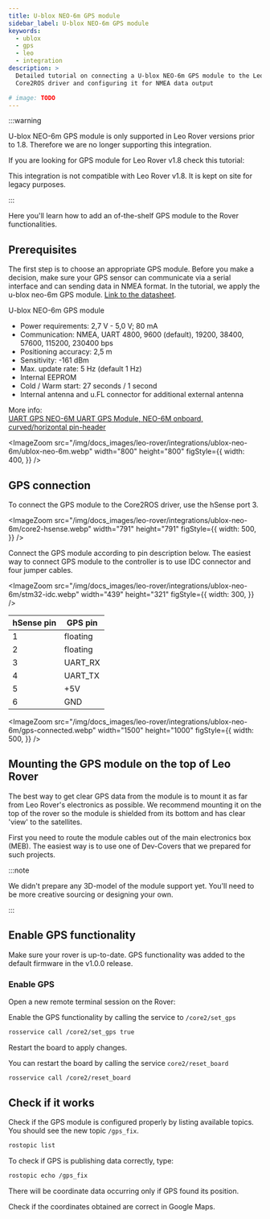```yaml
---
title: U-blox NEO-6m GPS module
sidebar_label: U-blox NEO-6m GPS module
keywords:
  - ublox
  - gps
  - leo
  - integration
description: >
  Detailed tutorial on connecting a U-blox NEO-6m GPS module to the Leo Rover
  Core2ROS driver and configuring it for NMEA data output

# image: TODO
---
```


:::warning

U-blox NEO-6m GPS module is only supported in Leo Rover versions prior to 1.8.
Therefore we are no longer supporting this integration.

If you are looking for GPS module for Leo Rover v1.8 check this tutorial:

<LinkButton
  to="/docs/leo-rover/integrations/components/ublox-gps"
  title="UBlox EVK-M8N GPS module"
/>

This integration is not compatible with Leo Rover v1.8. It is kept on site for
legacy purposes.

:::

Here you'll learn how to add an of-the-shelf GPS module to the Rover
functionalities.

## Prerequisites

<LinkButton to="/docs/leo-rover/guides/ssh" title="Connect via SSH" />
<LinkButton
  to="/docs/leo-rover/guides/firmware-update"
  title="Firmware update"
/>

The first step is to choose an appropriate GPS module. Before you make a
decision, make sure your GPS sensor can communicate via a serial interface and
can sending data in NMEA format. In the tutorial, we apply the u-blox neo-6m GPS
module.
[Link to the datasheet](<https://www.u-blox.com/sites/default/files/products/documents/NEO-6_DataSheet_(GPS.G6-HW-09005).pdf>).

U-blox NEO-6m GPS module

- Power requirements: 2,7 V - 5,0 V; 80 mA
- Communication: NMEA, UART 4800, 9600 (default), 19200, 38400, 57600, 115200,
  230400 bps
- Positioning accuracy: 2,5 m
- Sensitivity: -161 dBm
- Max. update rate: 5 Hz (default 1 Hz)
- Internal EEPROM
- Cold / Warm start: 27 seconds / 1 second
- Internal antenna and u.FL connector for additional external antenna

More info:\
[UART GPS NEO-6M UART GPS Module, NEO-6M onboard, curved/horizontal pin-header](https://www.waveshare.com/uart-gps-neo-6m.htm)

<ImageZoom
  src="/img/docs_images/leo-rover/integrations/ublox-neo-6m/ublox-neo-6m.webp"
  width="800"
  height="800"
  figStyle={{
    width: 400,
  }}
/>

## GPS connection

To connect the GPS module to the Core2ROS driver, use the hSense port 3.

<ImageZoom
  src="/img/docs_images/leo-rover/integrations/ublox-neo-6m/core2-hsense.webp"
  width="791"
  height="791"
  figStyle={{
    width: 500,
  }}
/>

Connect the GPS module according to pin description below. The easiest way to
connect GPS module to the controller is to use IDC connector and four jumper
cables.

<ImageZoom
  src="/img/docs_images/leo-rover/integrations/ublox-neo-6m/stm32-idc.webp"
  width="439"
  height="321"
  figStyle={{
    width: 300,
  }}
/>

| hSense pin | GPS pin  |
| ---------- | -------- |
| 1          | floating |
| 2          | floating |
| 3          | UART_RX  |
| 4          | UART_TX  |
| 5          | +5V      |
| 6          | GND      |

<ImageZoom
  src="/img/docs_images/leo-rover/integrations/ublox-neo-6m/gps-connected.webp"
  width="1500"
  height="1000"
  figStyle={{
    width: 500,
  }}
/>

## Mounting the GPS module on the top of Leo Rover

The best way to get clear GPS data from the module is to mount it as far from
Leo Rover's electronics as possible. We recommend mounting it on the top of the
rover so the module is shielded from its bottom and has clear 'view' to the
satellites.

First you need to route the module cables out of the main electronics box (MEB).
The easiest way is to use one of Dev-Covers that we prepared for such projects.

<LinkButton
  to="/docs/leo-rover/documentation/dev-covers-addons"
  title="Dev-covers for addons"
/>

:::note

We didn't prepare any 3D-model of the module support yet. You'll need to be more
creative sourcing or designing your own.

:::

## Enable GPS functionality

Make sure your rover is up-to-date. GPS functionality was added to the default
firmware in the v1.0.0 release.

<LinkButton
  to="/docs/leo-rover/guides/firmware-update"
  title="Firmware update"
/>

### Enable GPS

Open a new remote terminal session on the Rover:

Enable the GPS functionality by calling the service to `/core2/set_gps`

```bash
rosservice call /core2/set_gps true
```

Restart the board to apply changes.

You can restart the board by calling the service `core2/reset_board`

```bash
rosservice call /core2/reset_board
```

## Check if it works

Check if the GPS module is configured properly by listing available topics. You
should see the new topic `/gps_fix`.

```bash
rostopic list
```

To check if GPS is publishing data correctly, type:

```bash
rostopic echo /gps_fix
```

There will be coordinate data occurring only if GPS found its position.

Check if the coordinates obtained are correct in Google Maps.

<ImageZoom
  src="/img/docs_images/leo-rover/integrations/ublox-neo-6m/google-maps.webp"
  width="1791"
  height="919"
/>
